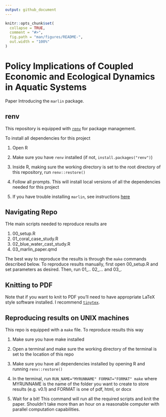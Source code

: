 ```yaml
---
output: github_document
---
```


<!-- README.md is generated from README.Rmd. Please edit that file -->

```r
knitr::opts_chunk$set(
  collapse = TRUE,
  comment = "#>",
  fig.path = "man/figures/README-",
  out.width = "100%"
)
```

# Policy Implications of Coupled Economic and Ecological Dynamics in Aquatic Systems

Paper Introducing the `marlin` package. 

## renv

This repository is equipped with [`renv`](https://rstudio.github.io/renv/) for package management. 

To install all dependencies for this project

1. Open R

2. Make sure you have `renv` installed (if not, `install.packages("renv")`)

3. Inside R, making sure the working directory is set to the root directory of this repository, run `renv::restore()`

4. Follow all prompts. This will install local versions of all the dependencies needed for this project

5. If you have trouble installing `marlin`, see instructions [here](https://danovando.github.io/marlin/#installation-troubleshooting)

## Navigating Repo

THe main scripts needed to reproduce results are 

1. 00_setup.R
2. 01_coral_case_study.R
3. 02_blue_water_cast_study.R
4. 03_marlin_paper.qmd

The best way to reproduce the results is through the `make` commands described below. To reproduce results manually, first open 00_setup.R and set parameters as desired. Then, run 01_.. 02_... and 03_. 


## Knitting to PDF

Note that if you want to knit to PDF you'll need to have appropriate LaTeX style software installed. I recommend [`tinytex`](https://yihui.org/tinytex/). 

## Reproducing results on UNIX machines



This repo is equipped with a `make` file. To reproduce results this way

1. Make sure you have make installed

2. Open a terminal and make sure the working directory of the terminal is set to the location of this repo

3. Make sure you have all dependencies installed by opening R and running `renv::restore()`

4. In the terminal, run `RUN_NAME="MYRUNNAME" FORMAT="FORMAT" make` where MYRUNNAME is the name of the folder you want to create to store results (e.g. v0.1) and FORMAT is one of pdf, html, or docx

5. Wait for a bit! This command will run all the required scripts and knit the paper. Shouldn't take more than an hour on a reasonable computer with parallel computation capabilities. 
